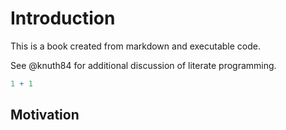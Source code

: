 # Introduction

This is a book created from markdown and executable code.

See @knuth84 for additional discussion of literate programming.

```r
1 + 1
```

## Motivation